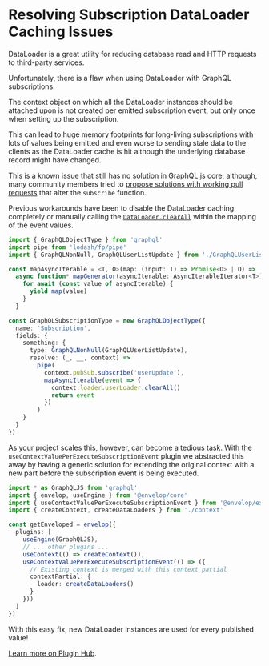 # Resolving Subscription DataLoader Caching Issues

DataLoader is a great utility for reducing database read and HTTP requests to third-party services.

Unfortunately, there is a flaw when using DataLoader with GraphQL subscriptions.

The context object on which all the DataLoader instances should be attached upon is not created per
emitted subscription event, but only once when setting up the subscription.

This can lead to huge memory footprints for long-living subscriptions with lots of values being
emitted and even worse to sending stale data to the clients as the DataLoader cache is hit although
the underlying database record might have changed.

This is a known issue that still has no solution in GraphQL.js core, although, many community
members tried to
[propose solutions with working pull requests](https://github.com/graphql/graphql-js/issues/894)
that alter the `subscribe` function.

Previous workarounds have been to disable the DataLoader caching completely or manually calling the
[`DataLoader.clearAll`](https://github.com/graphql/dataloader#clearall) within the mapping of the
event values.

```ts
import { GraphQLObjectType } from 'graphql'
import pipe from 'lodash/fp/pipe'
import { GraphQLNonNull, GraphQLUserListUpdate } from './GraphQLUserListUpdate'

const mapAsyncIterable = <T, O>(map: (input: T) => Promise<O> | O) =>
  async function* mapGenerator(asyncIterable: AsyncIterableIterator<T>) {
    for await (const value of asyncIterable) {
      yield map(value)
    }
  }

const GraphQLSubscriptionType = new GraphQLObjectType({
  name: 'Subscription',
  fields: {
    something: {
      type: GraphQLNonNull(GraphQLUserListUpdate),
      resolve: (_, __, context) =>
        pipe(
          context.pubSub.subscribe('userUpdate'),
          mapAsyncIterable(event => {
            context.loader.userLoader.clearAll()
            return event
          })
        )
    }
  }
})
```

As your project scales this, however, can become a tedious task. With the
`useContextValuePerExecuteSubscriptionEvent` plugin we abstracted this away by having a generic
solution for extending the original context with a new part before the subscription event is being
executed.

```ts
import * as GraphQLJS from 'graphql'
import { envelop, useEngine } from '@envelop/core'
import { useContextValuePerExecuteSubscriptionEvent } from '@envelop/execute-subscription-event'
import { createContext, createDataLoaders } from './context'

const getEnveloped = envelop({
  plugins: [
    useEngine(GraphQLJS),
    // ... other plugins ...
    useContext(() => createContext()),
    useContextValuePerExecuteSubscriptionEvent(() => ({
      // Existing context is merged with this context partial
      contextPartial: {
        loader: createDataLoaders()
      }
    }))
  ]
})
```

With this easy fix, new DataLoader instances are used for every published value!

[Learn more on Plugin Hub](/plugins/use-context-value-per-execute-subscription-event).
